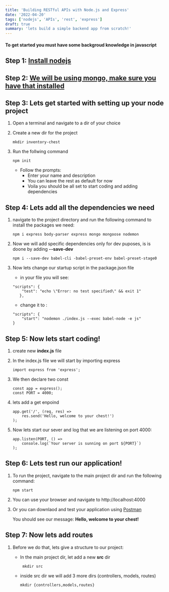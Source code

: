 ```yaml
---
title: 'Building RESTful APIs with Node.js and Express'
date: '2022-04-20'
tags: ['nodejs', 'APIs', 'rest', 'express']
draft: true
summary: 'lets build a simple backend app from scratch!'
---
```


#### To get started you must have some backgroud knowledge in javascript

## **Step 1**: [Install nodejs](https://nodejs.org/en/download/)

## **Step 2**: [We will be using mongo, make sure you have that installed](https://www.mongodb.com/docs/manual/installation/)

## **Step 3**: Lets get started with setting up your node project

1. Open a terminal and navigate to a dir of your choice
1. Create a new dir for the project
    ```
    mkdir inventory-chest
    ```

1. Run the follwing command 
    ```
    npm init
    ```
   - Follow the prompts:
     - Enter your name and description
     - You can leave the rest as default for now 
     - Voila you should be all set to start coding and adding dependencies 
    
## **Step 4**: Lets add all the dependencies we need

 1. navigate to the project directory and run the following command to install the packages we need:
    ```
    npm i express body-parser express mongo mongoose nodemon
    ```

2. Now we will add specific dependencies only for dev puposes, is is doone by adding  __--save-dev__ 
   ```
   npm i --save-dev babel-cli -babel-preset-env babel-preset-stage0
   ```

3. Now lets change our startup script in the package.json file

    - in your file you will see:
    ```
    "scripts": {
        "test": "echo \"Error: no test specified\" && exit 1"
       },
    ```
    - change it to :
    ```
    "scripts": {
        "start": "nodemon ./index.js --exec babel-node -e js"
    }
    ```

## **Step 5**: Now lets start coding!

1. create new **index.js** file 

2. In the index.js file we will start by importing express

    ```
    import express from 'express';
    ```
3. We then declare two const
    ```
    const app = express();
    const PORT = 4000;
    ```

4. lets add a get enpoind
    ```
    app.get('/', (req, res) =>
        res.send('Hello, welcome to your chest!')
    );
    ```
5. Now lets start our sever and log that we are listening on port 4000:
    ```
    app.listen(PORT, () => 
        console.log(`Your server is sunning on port ${PORT}`)
    );
    ```
## **Step 6**: Lets test run our application!
1. To run the project, navigate to the main project dir and run the following command:
    ```
    npm start
    ```
2. You can use your browser and navigate to http://localhost:4000
3. Or you can downlaod and test your application using [Postman](https://www.postman.com/downloads/) 

    You should see our message: **Hello, welcome to your chest!**

## **Step 7**: Now lets add routes 

1. Before we do that, lets give a structure to our project:
    
    - In the main project dir, let add a new **src** dir

      ```
       mkdir src
      ```
    - inside src dir we will add 3 more dirs (controllers, models, routes)
      ```
      mkdir {controllers,models,routes}
      ```
